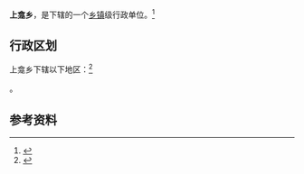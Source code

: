 {{中国乡级行政区|42/03/25/208/000}}

'''上龛乡'''，是{{PRC admin/fullname|42/03/25/208/000|3}}下辖的一个[[乡镇|乡镇]]级行政单位。<ref>{{PRC admin/ref sgc|{{PRC admin/parent|42/03/25/208/000}}}}</ref>

== 行政区划 ==

上龛乡下辖以下地区：<ref>{{PRC admin/ref sgc|42/03/25/208/000}}</ref>

{{PRC admin/children|42/03/25/208/000}}。

== 参考资料 ==

{{reflist}}

{{行政区划小作品}}
{{PRC admin/navcat|42/03/25/208/000}}